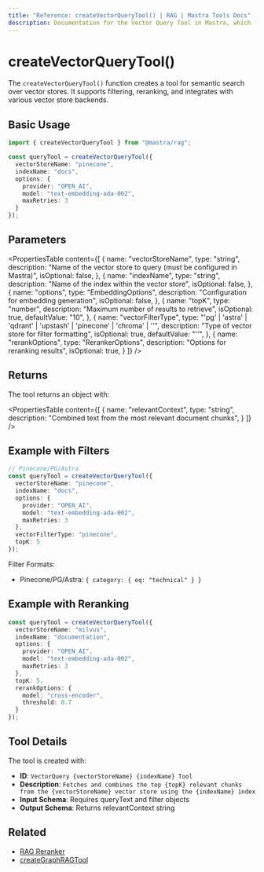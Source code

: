 ```yaml
---
title: "Reference: createVectorQueryTool() | RAG | Mastra Tools Docs"
description: Documentation for the Vector Query Tool in Mastra, which facilitates semantic search over vector stores with filtering and reranking capabilities.
---
```


# createVectorQueryTool()

The `createVectorQueryTool()` function creates a tool for semantic search over vector stores. It supports filtering, reranking, and integrates with various vector store backends.

## Basic Usage

```typescript
import { createVectorQueryTool } from "@mastra/rag";

const queryTool = createVectorQueryTool({
  vectorStoreName: "pinecone",
  indexName: "docs",
  options: {
    provider: "OPEN_AI",
    model: "text-embedding-ada-002",
    maxRetries: 3
  }
});
```

## Parameters

<PropertiesTable
  content={[
    {
      name: "vectorStoreName",
      type: "string",
      description: "Name of the vector store to query (must be configured in Mastra)",
      isOptional: false,
    },
    {
      name: "indexName",
      type: "string",
      description: "Name of the index within the vector store",
      isOptional: false,
    },
    {
      name: "options",
      type: "EmbeddingOptions",
      description: "Configuration for embedding generation",
      isOptional: false,
    },
    {
      name: "topK",
      type: "number",
      description: "Maximum number of results to retrieve",
      isOptional: true,
      defaultValue: "10",
    },
    {
      name: "vectorFilterType",
      type: "'pg' | 'astra' | 'qdrant' | 'upstash' | 'pinecone' | 'chroma' | ''",
      description: "Type of vector store for filter formatting",
      isOptional: true,
      defaultValue: "''",
    },
    {
      name: "rerankOptions",
      type: "RerankerOptions",
      description: "Options for reranking results",
      isOptional: true,
    }
  ]}
/>

## Returns

The tool returns an object with:

<PropertiesTable
  content={[
    {
      name: "relevantContext",
      type: "string",
      description: "Combined text from the most relevant document chunks",
    }
  ]}
/>

## Example with Filters

```typescript
// Pinecone/PG/Astra
const queryTool = createVectorQueryTool({
  vectorStoreName: "pinecone",
  indexName: "docs",
  options: {
    provider: "OPEN_AI",
    model: "text-embedding-ada-002",
    maxRetries: 3
  },
  vectorFilterType: "pinecone",
  topK: 5
});
```

Filter Formats:
- Pinecone/PG/Astra: `{ category: { eq: "technical" } }`

## Example with Reranking

```typescript
const queryTool = createVectorQueryTool({
  vectorStoreName: "milvus",
  indexName: "documentation",
  options: {
    provider: "OPEN_AI",
    model: "text-embedding-ada-002",
    maxRetries: 3
  },
  topK: 5,
  rerankOptions: {
    model: "cross-encoder",
    threshold: 0.7
  }
});
```

## Tool Details

The tool is created with:
- **ID**: `VectorQuery {vectorStoreName} {indexName} Tool`
- **Description**: `Fetches and combines the top {topK} relevant chunks from the {vectorStoreName} vector store using the {indexName} index`
- **Input Schema**: Requires queryText and filter objects
- **Output Schema**: Returns relevantContext string

## Related

- [RAG Reranker](../rag/reranker) 
- [createGraphRAGTool](./graph-rag-tool) 